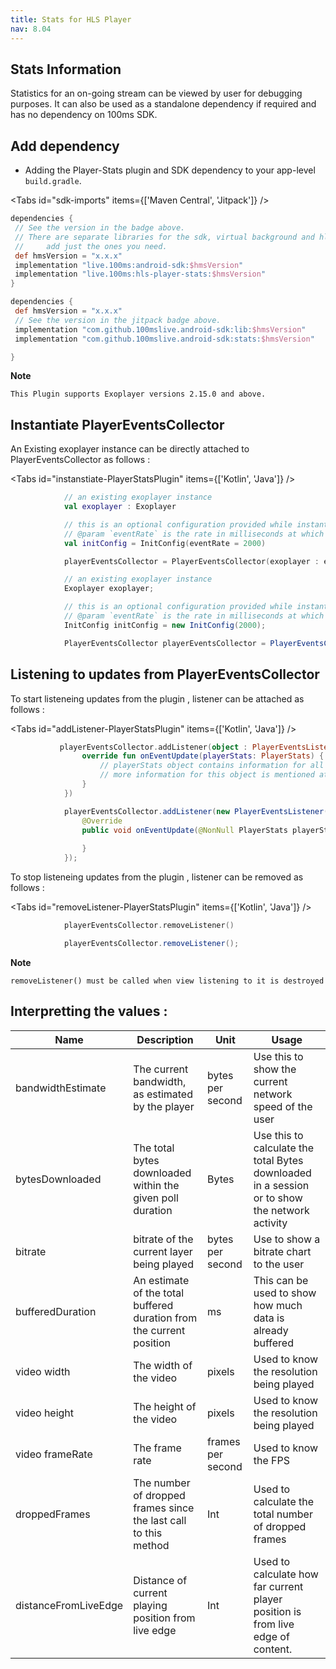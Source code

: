 ```yaml
---
title: Stats for HLS Player
nav: 8.04
---
```


## Stats Information

Statistics for an on-going stream can be viewed by user for debugging purposes.
It can also be used as a standalone dependency if required and has no dependency on 100ms SDK.

## Add dependency

-   Adding the Player-Stats plugin and SDK dependency to your app-level `build.gradle`.

<Content alias="androidSdkVersionShield" />

<Tabs id="sdk-imports" items={['Maven Central', 'Jitpack']} />

<Tab id='sdk-imports-0'>

```json{5-8}:settings.gradle section=AddSDKDependencies sectionIndex=1
dependencies {
 // See the version in the badge above.
 // There are separate libraries for the sdk, virtual background and hls-player-stats.
 //     add just the ones you need.
 def hmsVersion = "x.x.x"
 implementation "live.100ms:android-sdk:$hmsVersion"
 implementation "live.100ms:hls-player-stats:$hmsVersion"
}
```

</Tab>


<Tab id='sdk-imports-1'>

```json{2,4-6}:build.gradle section=AddSDKDependencies sectionIndex=2
dependencies {
 def hmsVersion = "x.x.x"
 // See the version in the jitpack badge above.
 implementation "com.github.100mslive.android-sdk:lib:$hmsVersion"
 implementation "com.github.100mslive.android-sdk:stats:$hmsVersion"

}
```

</Tab>

<Note>

**Note**

    This Plugin supports Exoplayer versions 2.15.0 and above.

</Note>

## Instantiate PlayerEventsCollector

An Existing exoplayer instance can be directly attached to PlayerEventsCollector as follows : 

<Tabs id="instanstiate-PlayerStatsPlugin" items={['Kotlin', 'Java']} />

<Tab id='instanstiate-PlayerStatsPlugin-0'>

```kotlin
            // an existing exoplayer instance
            val exoplayer : Exoplayer 

            // this is an optional configuration provided while instantiated while creating the object, where 
            // @param `eventRate` is the rate in milliseconds at which client wants to recieve the events.(default set to 2000 i.e 2 seconds) 
            val initConfig = InitConfig(eventRate = 2000)

            playerEventsCollector = PlayerEventsCollector(exoplayer : exoplayer)

```

</Tab>

<Tab id='instanstiate-PlayerStatsPlugin-1'>

```java
            // an existing exoplayer instance
            Exoplayer exoplayer; 

            // this is an optional configuration provided while instantiated while creating the object, where 
            // @param `eventRate` is the rate in milliseconds at which client wants to recieve the events.(default set to 2000 i.e 2 seconds) 
            InitConfig initConfig = new InitConfig(2000);

            PlayerEventsCollector playerEventsCollector = PlayerEventsCollector(exoplayer,initConfig);

```

</Tab>

## Listening to updates from PlayerEventsCollector

 To start listeneing updates from the plugin , listener can be attached as follows : 

<Tabs id="addListener-PlayerStatsPlugin" items={['Kotlin', 'Java']} />

<Tab id='addListener-PlayerStatsPlugin-0'>

```kotlin
           playerEventsCollector.addListener(object : PlayerEventsListener {
                override fun onEventUpdate(playerStats: PlayerStats) {
                    // playerStats object contains information for all the stats provided by the plugin.
                    // more information for this object is mentioned at the end of the document.
                }
            })

```

</Tab>

<Tab id='addListener-PlayerStatsPlugin-1'>

```java
            playerEventsCollector.addListener(new PlayerEventsListener() {
                @Override
                public void onEventUpdate(@NonNull PlayerStats playerStats) {
                    
                }
            });
```

</Tab>

 To stop listeneing updates from the plugin , listener can be removed as follows : 

<Tabs id="removeListener-PlayerStatsPlugin" items={['Kotlin', 'Java']} />

<Tab id='removeListener-PlayerStatsPlugin-0'>

```kotlin
            playerEventsCollector.removeListener()

```

</Tab>

<Tab id='removeListener-PlayerStatsPlugin-1'>

```java
            playerEventsCollector.removeListener();

```

</Tab>

<Note>

**Note**

    removeListener() must be called when view listening to it is destroyed

</Note>

## Interpretting the values : 


| Name | Description | Unit | Usage |
| --- | --- | --- | --- |
| bandwidthEstimate | The current bandwidth, as estimated by the player | bytes per second | Use this to show the current network speed of the user |
| bytesDownloaded | The total bytes downloaded within the given poll duration | Bytes | Use this to calculate the total Bytes downloaded in a session or to show the network activity |
| bitrate | bitrate of the current layer being played | bytes per second | Use to show a bitrate chart to the user |
| bufferedDuration | An estimate of the total buffered duration from the current position | ms | This can be used to show how much data is already buffered |
| video width | The width of the video  | pixels | Used to know the resolution being played |
| video height | The height of the video | pixels | Used to know the resolution being played |
| video frameRate | The frame rate | frames per second | Used to know the FPS |
| droppedFrames | The number of dropped frames since the last call to this method | Int | Used to calculate the total number of dropped frames  |
| distanceFromLiveEdge | Distance of current playing position from live edge | Int | Used to calculate how far current player position is from live edge of content. |
